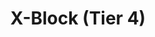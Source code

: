 ---
title: "X-Block (Tier 4)"
meta_title: "X-Block (Tier 4) craft"
description: "Craft de X-Block (Tier 4)"
rank: "a"
draft: false
name: "X-Block (Tier 4)"
recipe_img: "https://wiki.pokexgames.com/images/8/80/Blockt4.png"
level: 80
craft_time: 21600
result: 1
value_npc: 1
ingredients:
  - name: "Gold Bar"
    quantity: 60
    item_img: "https://wiki.pokexgames.com/images/0/07/Gold_bar.png"
    value_npc: 1
---